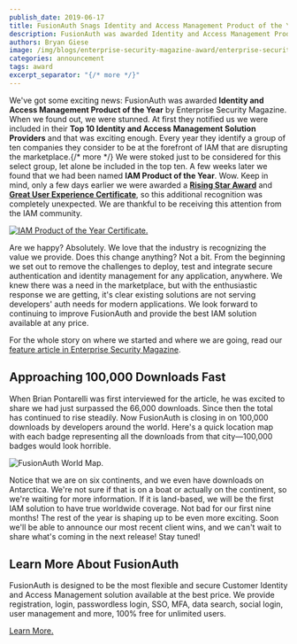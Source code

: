 ```yaml
---
publish_date: 2019-06-17 
title: FusionAuth Snags Identity and Access Management Product of the Year
description: FusionAuth was awarded Identity and Access Management Product of the Year by Enterprise Security Magazine
authors: Bryan Giese
image: /img/blogs/enterprise-security-magazine-award/enterprise-security-mag-award.png
categories: announcement
tags: award
excerpt_separator: "{/* more */}"
---
```


We've got some exciting news: FusionAuth was awarded **Identity and Access Management Product of the Year** by Enterprise Security Magazine. When we found out, we were stunned. At first they notified us we were included in their **Top 10 Identity and Access Management Solution Providers** and that was exciting enough. Every year they identify a group of ten companies they consider to be at the forefront of IAM that are disrupting the marketplace.{/* more */} We were stoked just to be considered for this select group, let alone be included in the top ten. A few weeks later we found that we had been named **IAM Product of the Year**. Wow. Keep in mind, only a few days earlier we were awarded a [**Rising Star Award**](/blog/2019/05/30/fusionauth-recognized-industry-distinctions-comparecamp) and [**Great User Experience Certificate**](/blog/2019/05/30/fusionauth-recognized-industry-distinctions-comparecamp), so this additional recognition was completely unexpected. We are thankful to be receiving this attention from the IAM community.

[![IAM Product of the Year Certificate.](/img/blogs/enterprise-security-magazine-award/fusionauth-certificate-revised.jpg)](https://identity-and-access-management-solutions.enterprisesecuritymag.com/vendors/fusionauth/2019 "Jump to the article")


Are we happy? Absolutely. We love that the industry is recognizing the value we provide. Does this change anything? Not a bit. From the beginning we set out to remove the challenges to deploy, test and integrate secure authentication and identity management for any application, anywhere. We knew there was a need in the marketplace, but with the enthusiastic response we are getting, it's clear existing solutions are not serving developers' auth needs for modern applications. We look forward to continuing to improve FusionAuth and provide the best IAM solution available at any price.

For the whole story on where we started and where we are going, read our [feature article in Enterprise Security Magazine](https://identity-and-access-management-solutions.enterprisesecuritymag.com/vendors/fusionauth/2019 "Jump to the article").

## Approaching 100,000 Downloads Fast

When Brian Pontarelli was first interviewed for the article, he was excited to share we had just surpassed the 66,000 downloads. Since then the total has continued to rise steadily. Now FusionAuth is closing in on 100,000 downloads by developers around the world. Here's a quick location map with each badge representing all the downloads from that city—100,000 badges would look horrible.

![FusionAuth World Map.](/img/blogs/enterprise-security-magazine-award/instance-map-1906.jpg)


Notice that we are on six continents, and we even have downloads on Antarctica. We're not sure if that is on a boat or actually on the continent, so we're waiting for more information. If it is land-based, we will be the first IAM solution to have true worldwide coverage. Not bad for our first nine months! The rest of the year is shaping up to be even more exciting. Soon we'll be able to announce our most recent client wins, and we can't wait to share what's coming in the next release! Stay tuned!

## Learn More About FusionAuth

FusionAuth is designed to be the most flexible and secure Customer Identity and Access Management solution available at the best price. We provide registration, login, passwordless login, SSO, MFA, data search, social login, user management and more, 100% free for unlimited users.

[Learn More.](/)
